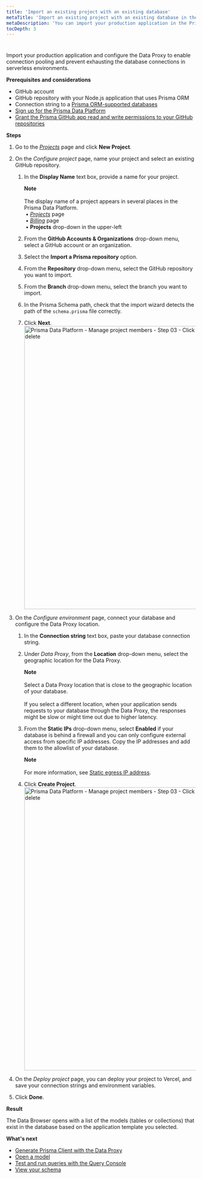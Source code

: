 ```yaml
---
title: 'Import an existing project with an existing database'
metaTitle: 'Import an existing project with an existing database in the Prisma Data Platform'
metaDescription: 'You can import your production application in the Prisma Data Platform and configure the Data Proxy to enable connection pooling and prevent exhausting the database connections in serverless environments.'
tocDepth: 3
---
```


<TopBlock>

</TopBlock>

#

Import your production application and configure the Data Proxy to enable connection pooling and prevent exhausting the database connections in serverless environments.

**Prerequisites and considerations**

* GitHub account
* GitHub repository with your Node.js application that uses Prisma ORM
* Connection string to a [Prisma ORM-supported databases](/reference/database-reference/supported-databases)
* [Sign up for the Prisma Data Platform](/data-platform/accounts#sign-up-for-the-prisma-data-platform)
* [Grant the Prisma GitHub app read and write permissions to your GitHub repositories](/data-platform/projects#grant-read-and-write-permissions-to-the-prisma-github-app)

**Steps**

1. Go to the [_Projects_](https://cloud.prisma.io/projects) page and click **New Project**.
2. On the _Configure project_ page, name your project and select an existing GitHub repository.
    1. In the **Display Name** text box, provide a name for your project.
        <Admonition>
        
        **Note**<br /><br />
        The display name of a project appears in several places in the Prisma Data Platform.<br />
          &nbsp;• [_Projects_](https://cloud.prisma.io/projects) page<br />
          &nbsp;• [_Billing_](https://cloud.prisma.io/billing) page<br />
          &nbsp;• **Projects** drop-down in the upper-left
        </Admonition>
    2. From the **GitHub Accounts & Organizations** drop-down menu, select a GitHub account or an organization.
    3. Select the **Import a Prisma repository** option.
    4. From the **Repository** drop-down menu, select the GitHub repository you want to import.
    5. From the **Branch** drop-down menu, select the branch you want to import.
    6. In the Prisma Schema path, check that the import wizard detects the path of the `schema.prisma` file correctly.
    7. Click **Next**.
        <img
        src="https://res.cloudinary.com/prismaio/image/upload/v1666314907/docs/pdp/create-manage-projects/import-project-01-configure-project_lgom2u.png"
        alt="Prisma Data Platform - Manage project members - Step 03 - Click Edit for the project member you want to delete"
        width="750px"
        />
3. On the _Configure environment_ page, connect your database and configure the Data Proxy location.
    1. In the **Connection string** text box, paste your database connection string.
    2. Under _Data Proxy_, from the **Location** drop-down menu, select the geographic location for the Data Proxy.
        <Admonition>
        
        **Note**<br /><br />
        Select a Data Proxy location that is close to the geographic location of your database.<br /><br />
        If you select a different location, when your application sends requests to your database through the Data Proxy, the responses might be slow or might time out due to higher latency.
        </Admonition>
    3. From the **Static IPs** drop-down menu, select **Enabled** if your database is behind a firewall and you can only configure external access from specific IP addresses. Copy the IP addresses and add them to the allowlist of your database.
        <Admonition>

        **Note**<br /><br />
        For more information, see [Static egress IP address](/data-platform/static-ips). 
        </Admonition>
    4. Click **Create Project**.
        <img
        src="https://res.cloudinary.com/prismaio/image/upload/v1666311566/docs/pdp/create-manage-projects/create-project-03-configure-database-connection-and-data-proxy_dp4xky.png"
        alt="Prisma Data Platform - Manage project members - Step 03 - Click Edit for the project member you want to delete"
        width="750px"
        />

4. On the _Deploy project_ page, you can deploy your project to Vercel, and save your connection strings and environment variables.
5. Click **Done**.
        
**Result**

The Data Browser opens with a list of the models (tables or collections) that exist in the database based on the application template you selected.

**What's next**

* [Generate Prisma Client with the Data Proxy](data-platform/data-proxy#using-the-data-proxy-in-a-prisma-application)
* [Open a model](/data-platform/data-browser#open-and-close-models)
* [Test and run queries with the Query Console](/data-platform/query-console)
* [View your schema](/data-platform/schema-viewer)